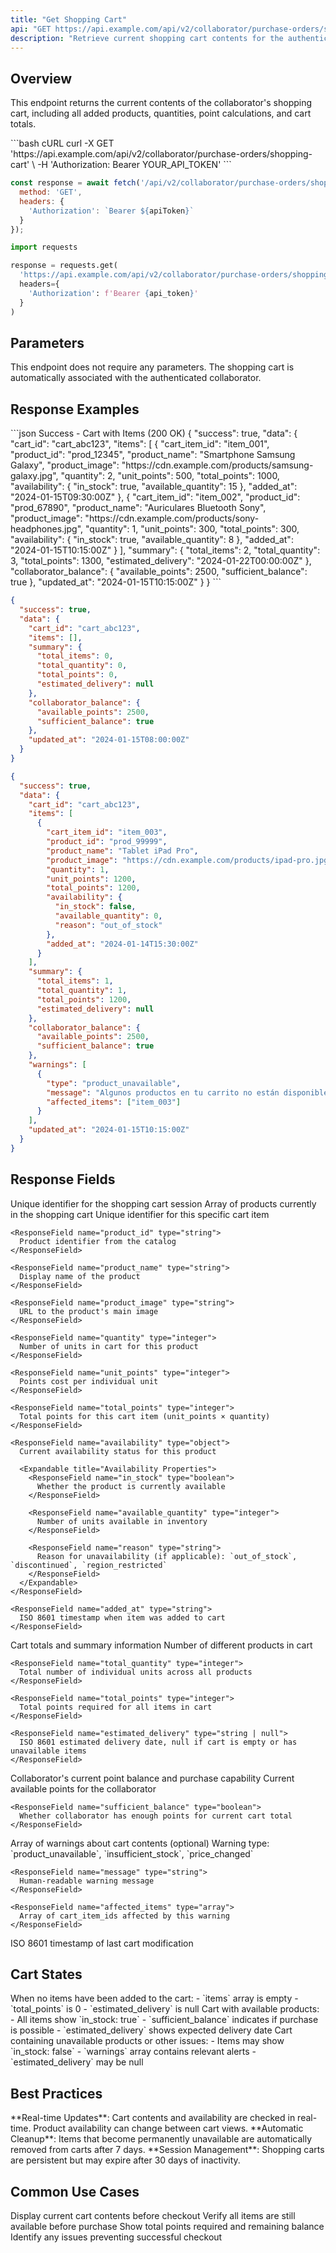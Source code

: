 ```yaml
---
title: "Get Shopping Cart"
api: "GET https://api.example.com/api/v2/collaborator/purchase-orders/shopping-cart"
description: "Retrieve current shopping cart contents for the authenticated collaborator"
---
```


## Overview

This endpoint returns the current contents of the collaborator's shopping cart, including all added products, quantities, point calculations, and cart totals.

<RequestExample>
```bash cURL
curl -X GET 'https://api.example.com/api/v2/collaborator/purchase-orders/shopping-cart' \
  -H 'Authorization: Bearer YOUR_API_TOKEN'
```

```javascript Node.js
const response = await fetch('/api/v2/collaborator/purchase-orders/shopping-cart', {
  method: 'GET',
  headers: {
    'Authorization': `Bearer ${apiToken}`
  }
});
```

```python Python
import requests

response = requests.get(
  'https://api.example.com/api/v2/collaborator/purchase-orders/shopping-cart',
  headers={
    'Authorization': f'Bearer {api_token}'
  }
)
```
</RequestExample>

## Parameters

This endpoint does not require any parameters. The shopping cart is automatically associated with the authenticated collaborator.

## Response Examples

<ResponseExample>
```json Success - Cart with Items (200 OK)
{
  "success": true,
  "data": {
    "cart_id": "cart_abc123",
    "items": [
      {
        "cart_item_id": "item_001",
        "product_id": "prod_12345",
        "product_name": "Smartphone Samsung Galaxy",
        "product_image": "https://cdn.example.com/products/samsung-galaxy.jpg",
        "quantity": 2,
        "unit_points": 500,
        "total_points": 1000,
        "availability": {
          "in_stock": true,
          "available_quantity": 15
        },
        "added_at": "2024-01-15T09:30:00Z"
      },
      {
        "cart_item_id": "item_002",
        "product_id": "prod_67890",
        "product_name": "Auriculares Bluetooth Sony",
        "product_image": "https://cdn.example.com/products/sony-headphones.jpg",
        "quantity": 1,
        "unit_points": 300,
        "total_points": 300,
        "availability": {
          "in_stock": true,
          "available_quantity": 8
        },
        "added_at": "2024-01-15T10:15:00Z"
      }
    ],
    "summary": {
      "total_items": 2,
      "total_quantity": 3,
      "total_points": 1300,
      "estimated_delivery": "2024-01-22T00:00:00Z"
    },
    "collaborator_balance": {
      "available_points": 2500,
      "sufficient_balance": true
    },
    "updated_at": "2024-01-15T10:15:00Z"
  }
}
```

```json Success - Empty Cart (200 OK)
{
  "success": true,
  "data": {
    "cart_id": "cart_abc123",
    "items": [],
    "summary": {
      "total_items": 0,
      "total_quantity": 0,
      "total_points": 0,
      "estimated_delivery": null
    },
    "collaborator_balance": {
      "available_points": 2500,
      "sufficient_balance": true
    },
    "updated_at": "2024-01-15T08:00:00Z"
  }
}
```

```json Cart with Unavailable Items (200 OK)
{
  "success": true,
  "data": {
    "cart_id": "cart_abc123",
    "items": [
      {
        "cart_item_id": "item_003",
        "product_id": "prod_99999",
        "product_name": "Tablet iPad Pro",
        "product_image": "https://cdn.example.com/products/ipad-pro.jpg",
        "quantity": 1,
        "unit_points": 1200,
        "total_points": 1200,
        "availability": {
          "in_stock": false,
          "available_quantity": 0,
          "reason": "out_of_stock"
        },
        "added_at": "2024-01-14T15:30:00Z"
      }
    ],
    "summary": {
      "total_items": 1,
      "total_quantity": 1,
      "total_points": 1200,
      "estimated_delivery": null
    },
    "collaborator_balance": {
      "available_points": 2500,
      "sufficient_balance": true
    },
    "warnings": [
      {
        "type": "product_unavailable",
        "message": "Algunos productos en tu carrito no están disponibles",
        "affected_items": ["item_003"]
      }
    ],
    "updated_at": "2024-01-15T10:15:00Z"
  }
}
```
</ResponseExample>

## Response Fields

<ResponseField name="cart_id" type="string">
  Unique identifier for the shopping cart session
</ResponseField>

<ResponseField name="items" type="array">
  Array of products currently in the shopping cart
  
  <Expandable title="Cart Item Properties">
    <ResponseField name="cart_item_id" type="string">
      Unique identifier for this specific cart item
    </ResponseField>
    
    <ResponseField name="product_id" type="string">
      Product identifier from the catalog
    </ResponseField>
    
    <ResponseField name="product_name" type="string">
      Display name of the product
    </ResponseField>
    
    <ResponseField name="product_image" type="string">
      URL to the product's main image
    </ResponseField>
    
    <ResponseField name="quantity" type="integer">
      Number of units in cart for this product
    </ResponseField>
    
    <ResponseField name="unit_points" type="integer">
      Points cost per individual unit
    </ResponseField>
    
    <ResponseField name="total_points" type="integer">
      Total points for this cart item (unit_points × quantity)
    </ResponseField>
    
    <ResponseField name="availability" type="object">
      Current availability status for this product
      
      <Expandable title="Availability Properties">
        <ResponseField name="in_stock" type="boolean">
          Whether the product is currently available
        </ResponseField>
        
        <ResponseField name="available_quantity" type="integer">
          Number of units available in inventory
        </ResponseField>
        
        <ResponseField name="reason" type="string">
          Reason for unavailability (if applicable): `out_of_stock`, `discontinued`, `region_restricted`
        </ResponseField>
      </Expandable>
    </ResponseField>
    
    <ResponseField name="added_at" type="string">
      ISO 8601 timestamp when item was added to cart
    </ResponseField>
  </Expandable>
</ResponseField>

<ResponseField name="summary" type="object">
  Cart totals and summary information
  
  <Expandable title="Summary Properties">
    <ResponseField name="total_items" type="integer">
      Number of different products in cart
    </ResponseField>
    
    <ResponseField name="total_quantity" type="integer">
      Total number of individual units across all products
    </ResponseField>
    
    <ResponseField name="total_points" type="integer">
      Total points required for all items in cart
    </ResponseField>
    
    <ResponseField name="estimated_delivery" type="string | null">
      ISO 8601 estimated delivery date, null if cart is empty or has unavailable items
    </ResponseField>
  </Expandable>
</ResponseField>

<ResponseField name="collaborator_balance" type="object">
  Collaborator's current point balance and purchase capability
  
  <Expandable title="Balance Properties">
    <ResponseField name="available_points" type="integer">
      Current available points for the collaborator
    </ResponseField>
    
    <ResponseField name="sufficient_balance" type="boolean">
      Whether collaborator has enough points for current cart total
    </ResponseField>
  </Expandable>
</ResponseField>

<ResponseField name="warnings" type="array">
  Array of warnings about cart contents (optional)
  
  <Expandable title="Warning Properties">
    <ResponseField name="type" type="string">
      Warning type: `product_unavailable`, `insufficient_stock`, `price_changed`
    </ResponseField>
    
    <ResponseField name="message" type="string">
      Human-readable warning message
    </ResponseField>
    
    <ResponseField name="affected_items" type="array">
      Array of cart_item_ids affected by this warning
    </ResponseField>
  </Expandable>
</ResponseField>

<ResponseField name="updated_at" type="string">
  ISO 8601 timestamp of last cart modification
</ResponseField>

## Cart States

<AccordionGroup>
  <Accordion title="Empty Cart">
    When no items have been added to the cart:
    - `items` array is empty
    - `total_points` is 0
    - `estimated_delivery` is null
  </Accordion>
  
  <Accordion title="Active Cart">
    Cart with available products:
    - All items show `in_stock: true`
    - `sufficient_balance` indicates if purchase is possible
    - `estimated_delivery` shows expected delivery date
  </Accordion>
  
  <Accordion title="Cart with Issues">
    Cart containing unavailable products or other issues:
    - Items may show `in_stock: false`
    - `warnings` array contains relevant alerts
    - `estimated_delivery` may be null
  </Accordion>
</AccordionGroup>

## Best Practices

<Tip>
**Real-time Updates**: Cart contents and availability are checked in real-time. Product availability can change between cart views.
</Tip>

<Note>
**Automatic Cleanup**: Items that become permanently unavailable are automatically removed from carts after 7 days.
</Note>

<Warning>
**Session Management**: Shopping carts are persistent but may expire after 30 days of inactivity.
</Warning>

## Common Use Cases

<CardGroup cols={2}>
  <Card title="Cart Review" icon="eye">
    Display current cart contents before checkout
  </Card>
  <Card title="Availability Check" icon="check-circle">
    Verify all items are still available before purchase
  </Card>
  <Card title="Point Calculation" icon="calculator">
    Show total points required and remaining balance
  </Card>
  <Card title="Cart Validation" icon="shield-check">
    Identify any issues preventing successful checkout
  </Card>
</CardGroup>